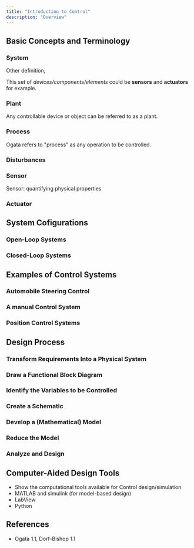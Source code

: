```yaml
---
title: "Introduction to Control"
description: "Overview"
---
```


<Presentation>

## Basic Concepts and Terminology

### System

<Definition
    term="System"
    definition="Interconnections of elements and devices for a desired purpose."
    source="Modern Control System 13th edition by Richard C. Dorf and Robert H. Bishop"
/>

<Definition
    term="System"
    definition="A control system consists of subsystems and processes (or plants) assembled for the purpose of obtaining a **desired output** with **desired performance**, given a **specified input**."
    source="Control System Engineering, Nise (2015)"
/>

Other definition,

<Definition
    term="System"
    definition="A system is a combination of components that act together and perform a certain objective. A system need not be physical. The concept of the system can be applied to abstract, dynamic phenomena such as those encountered in economics. The word system should, therefore, be interpreted to imply physical, biological, economic, and the like, systems."
    source="Modern Control Engineering 5th edition by Katsuhiko Ogata"
/>

<Drawio
    file="control-001.drawio"
    page="1"
    description="Minimal form of a system."
/>

This set of *devices/components/elements* could be **sensors** and **actuators** for example.

### Plant

<Definition
    term="Plan"
    definition="A plant may be a piece of equipment, perhaps just a set of machine parts functioning together, the purpose of which is to perform a particular operation."
    source="Modern Control Engineering 5th edition by Katsuhiko Ogata"
/>

Any controllable device or object can be referred to as a plant.

### Process

Ogata refers to "process" as any operation to be controlled.

<Drawio
    file="control-001.drawio"
    page="2"
    description="Representation of a process."
/>

### Disturbances

<Definition
    term="Disturbances"
    definition="A disturbance is a signal that tends to **adversely** affect the value of the output of a system. If a disturbance is generated within the system, it is called *internal*, while an *external* disturbance is generated outside the system and is an input."
    source="Modern Control Engineering 5th edition by Katsuhiko Ogata"
/>


### Sensor

<Definition
    term="Sensor"
    definition="Device that receives and responds to a signal or stimulus."
    source="Handbook of modern sensors: physics, designs, and applications by Jacob Fraden"
/>


<Definition
    term="Sensor"
    definition="A sensor is a device that receives a physical, chemical, or biological stimulus and responds with a quantification of this stimulus in the form of a signal that can be interpreted, transmitted and/or stored."
    source="Own definition influenced by Chapter 1, Data Acquisition Handbook of modern sensors."
/>

Sensor: quantifying physical properties

### Actuator

<Definition
    term="Actuator"
    definition="An actuator is a device that converts energy (typically electrical, hydraulic, or pneumatic)"
    source="Own definition influenced by Chapter 1, Data Acquisition Handbook of modern sensors."
/>

## System Cofigurations

### Open-Loop Systems

<Drawio
    file="control-001.drawio"
    page="3"
    description="Open-Loop system representation."
/>

### Closed-Loop Systems

<Drawio
    file="control-001.drawio"
    page="4"
    description="Closed-Loop system representation."
/>

## Examples of Control Systems

### Automobile Steering Control

<Drawio
    file="control-001.drawio"
    page="5"
    description="Automobile steering control system (minimal representation)"
/>

### A manual Control System

<Drawio
    file="control-001.drawio"
    page="6"
    description="A manual valve control system (minimal representation)."
/>

### Position Control Systems

<Drawio
    file="control-001.drawio"
    page="7"
    description="Antenna azimuth position control system (minimal representation)."
/>

## Design Process

<Drawio
    file="control-001.drawio"
    page="8"
    description="The control system design process."
/>

### Transform Requirements Into a Physical System

### Draw a Functional Block Diagram

### Identify the Variables to be Controlled

### Create a Schematic

### Develop a (Mathematical) Model

### Reduce the Model

### Analyze and Design

## Computer-Aided Design Tools

- Show the computational tools available for Control design/simulation
- MATLAB and simulink (for model-based design)
- LabView
- Python

</Presentation>

## References

-  Ogata 1.1, Dorf-Bishop 1.1
